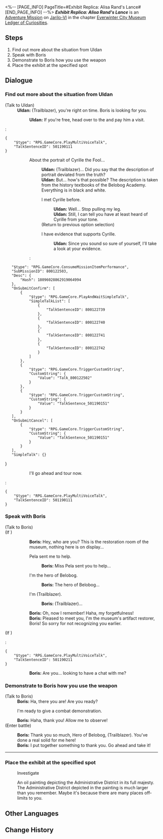 <%-- [PAGE_INFO]
PageTitle=#Exhibit Replica: Alisa Rand's Lance#
[END_PAGE_INFO] --%>
{{Stub|Dialogue.}}
{{Mission Infobox
|id            = 8001224
|title         = 
|image         = <!--Mission Exhibit Replica Alisa Rand's Lance.png-->
|type          = Adventure
|event_name    = 
|chapter       = Everwinter City Museum Ledger of Curiosities
|requirements  = {{subst:void|<!--Unknown: {"Type":"Manual"}-->}}
|summary       = Belobog's History and Culture Museum will be opening soon. Uldan is collecting appropriate exhibits to ensure a successful opening.<br />You have shown Boris how to wield Alisa Rand's Lance in combat, allowing him to make a replica.
|characters    = Boris; Trailblazer; Uldan
|startLocation = [[Jarilo-VI]] - [[History and Culture Museum]]
|world         = Jarilo-VI
|area          = History and Culture Museum
|prev          = 
|next          = 
|rewards       = 
}}
'''''Exhibit Replica: Alisa Rand's Lance''''' is an [[Adventure Mission]] on [[Jarilo-VI]] in the chapter [[Everwinter City Museum Ledger of Curiosities]].

==Steps==
# Find out more about the situation from Uldan
# Speak with Boris
# Demonstrate to Boris how you use the weapon
# Place the exhibit at the specified spot

<!--
==Gameplay Notes==

--><!--
==Trial Character==

-->
==Dialogue==
{{Stub Dialogue}}

===Find out more about the situation from Uldan{{subst:void|<!--800122401-->}}===
{{Mission Description|type=adventure|location=History and Culture Museum|Belobog's History and Culture Museum will be opening soon. Uldan is collecting appropriate exhibits to ensure a successful opening.<br />This time, Boris hopes that you could show him how you wield Alisa Rand's Lance in combat to help him make a replica.}}
{{Dialogue Start}}

;(Talk to Uldan)
:'''Uldan:''' (Trailblazer), you're right on time. Boris is looking for you.
::'''Uldan:''' If you're free, head over to the {{Color|keyword|nobold=1|museum workshop}} and pay him a visit.
:<pre>{
	"$type": "RPG.GameCore.PlayMultiVoiceTalk",
	"TalkSentenceID": 501190111
}</pre>
:::{{DIcon|?}} About the portrait of Cyrille the Fool...
::::'''Uldan:''' (Trailblazer)... Did you say that the description of {{Color|keyword|nobold=1|Cyrille the Fool's}} portrait deviated from the truth?
::::'''Uldan:''' But... how's that possible? The description is taken from the history textbooks of the Belobog Academy. Everything is in black and white.
::::{{DIcon|Talk}} I met Cyrille before.
:::::'''Uldan:''' Well... Stop pulling my leg.
:::::'''Uldan:''' Still, I can tell you have at least heard of Cyrille from your tone.
::::;(Return to previous option selection)
::::{{DIcon|Arrow}} I have evidence that supports Cyrille.
:::::'''Uldan:''' Since you sound so sure of yourself, I'll take a look at your evidence.
::::<pre>{
	"$type": "RPG.GameCore.ConsumeMissionItemPerformance",
	"SubMissionID": 800122503,
	"Desc": {
		"Hash": 18096028862919064994
	},
	"OnSubmitConfirm": [
		{
			"$type": "RPG.GameCore.PlayAndWaitSimpleTalk",
			"SimpleTalkList": [
				{
					"TalkSentenceID": 800122739
				},
				{
					"TalkSentenceID": 800122740
				},
				{
					"TalkSentenceID": 800122741
				},
				{
					"TalkSentenceID": 800122742
				}
			]
		},
		{
			"$type": "RPG.GameCore.TriggerCustomString",
			"CustomString": {
				"Value": "Talk_800122502"
			}
		},
		{
			"$type": "RPG.GameCore.TriggerCustomString",
			"CustomString": {
				"Value": "TalkSentence_501190151"
			}
		}
	],
	"OnSubmitCancel": [
		{
			"$type": "RPG.GameCore.TriggerCustomString",
			"CustomString": {
				"Value": "TalkSentence_501190151"
			}
		}
	],
	"SimpleTalk": {}
}</pre>
:::{{DIcon|Exit}} I'll go ahead and tour now.
:<pre>{
	"$type": "RPG.GameCore.PlayMultiVoiceTalk",
	"TalkSentenceID": 501190111
}</pre>
{{Dialogue End}}

===Speak with Boris{{subst:void|<!--800122402-->}}===
{{Dialogue Start}}


;(Talk to Boris)
;(If {{cx}}<!--during performance 501190201-->)
::'''Boris:''' Hey, who are you? This is the restoration room of the museum, nothing here is on display...
::{{DIcon|Arrow}} Pela sent me to help.
:::'''Boris:''' Miss Pela sent you to help...
::{{DIcon|Arrow}} I'm the hero of Belobog.
:::'''Boris:''' The hero of Belobog...
::{{DIcon|Arrow}} I'm (Trailblazer).
:::'''Boris:''' (Trailblazer)...
::'''Boris:''' Oh, now I remember! Haha, my forgetfulness!
::'''Boris:''' Pleased to meet you, I'm the museum's artifact restorer, Boris! So sorry for not recognizing you earlier.
;(If {{cx}}<!--not during performance 501190201-->)
:<pre>{
	"$type": "RPG.GameCore.PlayMultiVoiceTalk",
	"TalkSentenceID": 501190211
}</pre>
::'''Boris:''' Are you... looking to have a chat with me?
{{Dialogue End}}

===Demonstrate to Boris how you use the weapon{{subst:void|<!--800122403-->}}===
{{Dialogue Start}}

;(Talk to Boris)
:'''Boris:''' Ha, there you are! Are you ready?
:{{DIcon|Arrow}} I'm ready to give a combat demonstration.
:'''Boris:''' Haha, thank you! Allow me to observe!
;(Enter battle)
::{{tx|Enemy list missing}}
:'''Boris:''' Thank you so much, Hero of Belobog, (Trailblazer). You've done a real solid for me here!
:'''Boris:''' I put together something to thank you. Go ahead and take it!
----
{{Dialogue End}}

===Place the exhibit at the specified spot{{subst:void|<!--800122405-->}}===
{{Dialogue Start}}

:{{DIcon|Loupe}} Investigate
:An oil painting depicting the Administrative District in its full majesty.
:The Administrative District depicted in the painting is much larger than you remember. Maybe it's because there are many places off-limits to you.
{{Dialogue End}}

==Other Languages==
{{Other Languages
|en   = Exhibit Replica: Alisa Rand's Lance
|zhs  = 藏品复刻•阿丽萨的骑枪
|zht  = 館藏復刻•阿麗薩的騎槍
|ja   = 収蔵品復刻・アリサの槍
|ko   = 소장품 복각•알리사의 랜스
|es   = Réplica de objeto: lanza de Alisa Rand
|fr   = Reproduction de pièce d'exposition&nbsp;: Lance d'Alisa Rand
|ru   = Копирование экспонатов: Копьё Алисы Рэнд
|th   = โมเดลจัดแสดง: หอกของ Alisa Rand
|vi   = Phục Chế Vật Sưu Tập - Ngọn Thương Của Alisa
|de   = Replikat: Alisa Rands Lanze
|id   = Replika Koleksi: Tombak Alisa Rand
|pt   = Réplica de Obras: Lança de Alisa Rand
}}

==Change History==
{{Change History|1.1}}
